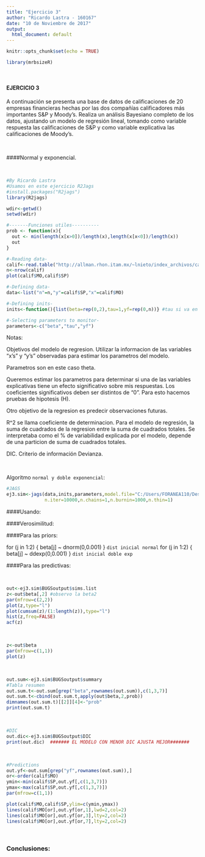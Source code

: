 ```yaml
---
title: "Ejercicio 3"
author: "Ricardo Lastra - 160167"
date: "10 de Noviembre de 2017"
output:
  html_document: default
---
```


```r
knitr::opts_chunk$set(echo = TRUE)
```

```r
library(mrbsizeR)
```

&nbsp;

#### EJERCICIO 3

A continuación se presenta una base de datos de
calificaciones de 20 empresas financieras hechas por las dos compañías
calificadores más importantes S&P y Moody’s. Realiza un análisis
Bayesiano completo de los datos, ajustando un modelo de regresión lineal,
tomando como variable respuesta las calificaciones de S&P y como
variable explicativa las calificaciones de Moody’s. 

&nbsp;

####Normal y exponencial.

&nbsp;

```r
#By Ricardo Lastra
#Usamos en este ejercicio R2Jags
#install.packages("R2jags")
library(R2jags)

wdir<-getwd()
setwd(wdir)

#-------Funciones utiles----------
prob <- function(x){
  out <- min(length(x[x>0])/length(x),length(x[x<0])/length(x))
  out
}

#-Reading data-
calif<-read.table("http://allman.rhon.itam.mx/~lnieto/index_archivos/calificaciones.txt",header=TRUE)
n<-nrow(calif)
plot(calif$MO,calif$SP)

#-Defining data-
data<-list("n"=n,"y"=calif$SP,"x"=calif$MO)

#-Defining inits-
inits<-function(){list(beta=rep(0,2),tau=1,yf=rep(0,n))} #tau si va en ambos modelos normal y exp

#-Selecting parameters to monitor-
parameters<-c("beta","tau","yf")
```

Notas:

Objetivos del modelo de regresion. Utilizar la informacion de las variables "x's"  y "y's" observadas para estimar los parametros del modelo.

Parametros son en este caso theta.

Queremos estimar los parametros para determinar si una de las variables explicativas tiene un efecto significativo sobre mis respuestas. Los coeficientes significativos deben ser distintos de "0". Para esto hacemos pruebas de hipotesis (H).

Otro objetivo de la regresion es predecir observaciones futuras.

R^2 se llama coeficiente de determinacion. Para el modelo de regresión, la suma de cuadrados de la regresion entre la suma de cuadrados totales. Se interpretaba como el % de variabilidad explicada por el modelo, depende de una particion de suma de cuadrados totales.

DIC. Criterio de información Devianza.

&nbsp;

Algoritmo `normal y doble exponencial`:

```r
#JAGS
ej3.sim<-jags(data,inits,parameters,model.file="C:/Users/FORANEA110/Desktop/REGRESION_AVANZADA/Ej3.txt",
              n.iter=10000,n.chains=1,n.burnin=1000,n.thin=1)

```

####Usando:

####Verosimilitud:



####Para las priors:

for (j in 1:2) { beta[j] ~ dnorm(0,0.001) } `dist inicial normal`
for (j in 1:2) { beta[j] ~ ddexp(0,0.001) }  `dist inicial doble exp` 


####Para las predictivas:



&nbsp;

```r
out<-ej3.sim$BUGSoutput$sims.list
z<-out$beta[,2] #observo la beta2
par(mfrow=c(2,2))
plot(z,type="l")
plot(cumsum(z)/(1:length(z)),type="l")
hist(z,freq=FALSE)
acf(z)
```


&nbsp;

```r
z<-out$beta
par(mfrow=c(1,1))
plot(z)
```

&nbsp;


```r
out.sum<-ej3.sim$BUGSoutput$summary
#Tabla resumen
out.sum.t<-out.sum[grep("beta",rownames(out.sum)),c(1,3,7)]
out.sum.t<-cbind(out.sum.t,apply(out$beta,2,prob))
dimnames(out.sum.t)[[2]][4]<-"prob"
print(out.sum.t)
```

&nbsp;

```r
#DIC
out.dic<-ej3.sim$BUGSoutput$DIC
print(out.dic)  ####### EL MODELO CON MENOR DIC AJUSTA MEJOR#######
```


&nbsp;


```r
#Predictions
out.yf<-out.sum[grep("yf",rownames(out.sum)),]
or<-order(calif$MO)
ymin<-min(calif$SP,out.yf[,c(1,3,7)])
ymax<-max(calif$SP,out.yf[,c(1,3,7)])
par(mfrow=c(1,1))

plot(calif$MO,calif$SP,ylim=c(ymin,ymax))
lines(calif$MO[or],out.yf[or,1],lwd=2,col=2)
lines(calif$MO[or],out.yf[or,3],lty=2,col=2)
lines(calif$MO[or],out.yf[or,7],lty=2,col=2)
```


&nbsp;

### Conclusiones:

 



